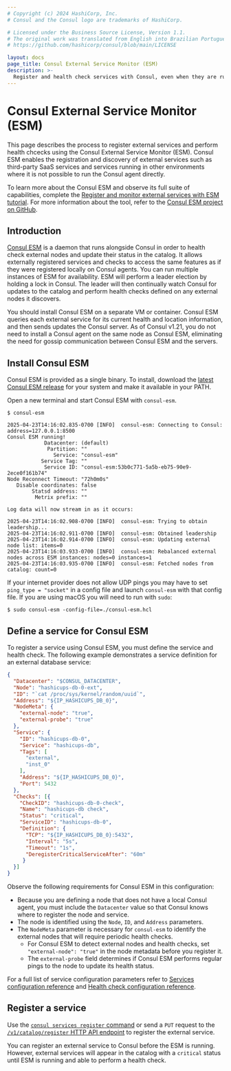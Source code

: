 ```yaml
---
# Copyright (c) 2024 HashiCorp, Inc.
# Consul and the Consul logo are trademarks of HashiCorp.

# Licensed under the Business Source License, Version 1.1.
# The original work was translated from English into Brazilian Portuguese.
# https://github.com/hashicorp/consul/blob/main/LICENSE

layout: docs
page_title: Consul External Service Monitor (ESM)
description: >-
  Register and health check services with Consul, even when they are running on nodes without a co-located Consul agent.
---
```


# Consul External Service Monitor (ESM)

This page describes the process to register external services and perform health chcecks using the Consul External Service Monitor (ESM). Consul ESM enables the registration and discovery of external services such as third-party SaaS services and services running in other environments where it is not possible to run the Consul agent directly.

To learn more about the Consul ESM and observe its full suite of capabilities, complete the [Register and monitor external services with ESM tutorial](/consul/tutorials/connect-services/service-registration-external-services). For more information about the tool, refer to the [Consul ESM project on GitHub](https://github.com/hashicorp/consul-esm).

## Introduction

[Consul ESM](https://github.com/hashicorp/consul-esm) is a daemon that runs alongside Consul in order to health check external nodes and update their status in the catalog. It allows externally registered services and checks to access the same features as if they were registered locally on Consul agents. You can run multiple instances of ESM for availability. ESM will perform a leader election by holding a lock in Consul. The leader will then continually watch Consul for updates to the catalog and perform health checks defined on any
external nodes it discovers.

You should install Consul ESM on a separate VM or container. Consul ESM queries each external service for its current health and location information, and then sends updates the Consul server. As of Consul v1.21, you do not need to install a Consul agent on the same node as Consul ESM, eliminating the need for gossip communication between Consul ESM and the servers.

## Install Consul ESM

Consul ESM is provided as a single binary. To install, download the [latest Consul ESM release](https://releases.hashicorp.com/consul-esm) for your system and make it available in your PATH.

Open a new terminal and start Consul ESM with `consul-esm`.

```shell-session
$ consul-esm

2025-04-23T14:16:02.835-0700 [INFO]  consul-esm: Connecting to Consul: address=127.0.0.1:8500
Consul ESM running!
            Datacenter: (default)
             Partition: ""
               Service: "consul-esm"
           Service Tag: ""
            Service ID: "consul-esm:53b0c771-5a5b-eb75-90e9-2ece0f161b74"
Node Reconnect Timeout: "72h0m0s"
   Disable coordinates: false
        Statsd address: ""
         Metrix prefix: ""

Log data will now stream in as it occurs:

2025-04-23T14:16:02.908-0700 [INFO]  consul-esm: Trying to obtain leadership...
2025-04-23T14:16:02.911-0700 [INFO]  consul-esm: Obtained leadership
2025-04-23T14:16:02.914-0700 [INFO]  consul-esm: Updating external node list: items=0
2025-04-23T14:16:03.933-0700 [INFO]  consul-esm: Rebalanced external nodes across ESM instances: nodes=0 instances=1
2025-04-23T14:16:03.935-0700 [INFO]  consul-esm: Fetched nodes from catalog: count=0
```

If your internet provider does not allow UDP pings you may have to set `ping_type = "socket"` in a config file and launch `consul-esm` with that config file. If you are using macOS you will need to run with `sudo`:

```shell-session
$ sudo consul-esm -config-file=./consul-esm.hcl
```

## Define a service for Consul ESM

To register a service using Consul ESM, you must define the service and health check. The following example demonstrates a service definition for an external database service:

```json
{
  "Datacenter": "$CONSUL_DATACENTER",
  "Node": "hashicups-db-0-ext",
  "ID": "`cat /proc/sys/kernel/random/uuid`",
  "Address": "${IP_HASHICUPS_DB_0}",
  "NodeMeta": {
    "external-node": "true",
    "external-probe": "true"
  },
  "Service": {
    "ID": "hashicups-db-0",
    "Service": "hashicups-db",
    "Tags": [
      "external",
      "inst_0"
    ],
    "Address": "${IP_HASHICUPS_DB_0}",
    "Port": 5432
  },
  "Checks": [{
    "CheckID": "hashicups-db-0-check",
    "Name": "hashicups-db check",
    "Status": "critical",
    "ServiceID": "hashicups-db-0",
    "Definition": {
      "TCP": "${IP_HASHICUPS_DB_0}:5432",
      "Interval": "5s",
      "Timeout": "1s",
      "DeregisterCriticalServiceAfter": "60m"
     }
  }]
}
```

Observe the following requirements for Consul ESM in this configuration:

- Because you are defining a node that does not have a local Consul agent, you must include the `Datacenter` value so that Consul knows where to register the node and service.
- The node is identified using the `Node`, `ID`, and `Address` parameters.
- The `NodeMeta` parameter is necessary for `consul-esm` to identify the external nodes that will require periodic health checks.
    - For Consul ESM to detect external nodes and health checks, set `"external-node": "true"` in the node metadata before you register it.
    - The `external-probe` field determines if Consul ESM performs regular pings to the node to update its health status.

For a full list of service configuration parameters refer to [Services configuration reference](/consul/docs/services/configuration/services-configuration-reference) and [Health check configuration reference](/consul/docs/services/configuration/checks-configuration-reference).

## Register a service

Use the [`consul services register` command](/consul/commands/services/register) or send a `PUT` request to the [`/v1/catalog/register` HTTP API endpoint](/consul/api-docs/catalog) to register the external service.

You can register an external service to Consul before the ESM is running. However, external services will appear in the catalog with a `critical` status until ESM is running and able to perform a health check.
